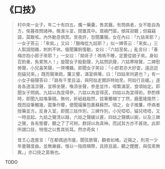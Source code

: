 # 《口技》

> 村中來一女子，年二十有四五，攜一藥囊，售其醫。有問病者，女不能自為方，俟暮夜問諸神。晚潔斗室，閉置其中。眾繞門窗，傾耳寂聽；但竊竊語，莫敢咳。內外動息俱冥。至夜許，忽聞簾聲。女在內曰：「九姑來耶？」一女子答云：「來矣。」又曰：「臘梅從九姑耶？」似一婢答云：「來矣。」三人絮語間雜，刺刺不休。俄聞簾鉤復動，女曰：「六姑至矣。」亂言曰：「春梅亦抱小郎子來耶？」一女曰：「拗哥子！嗚嗚不睡，定要從娘子來。身如百鈞重，負累煞人！」旋聞女子殷勤聲，九姑問訊聲，六姑寒暄聲，二婢慰勞聲，小兒喜笑聲，一齊嘈雜。即聞女子笑曰：「小郎君亦大好耍，遠迢迢抱貓兒來。」既而聲漸疏，簾又響，滿室俱嘩，曰：「四姑來何遲也？」有一小女子細聲答曰：「路有千里且溢，與阿姑走爾許時始至。阿姑行且緩。」遂各各道溫涼聲，並移坐聲，喚添坐聲，參差並作，喧繁滿室，食頃始定。即聞女子問病。九姑以為宜得參，六姑以為宜得芪，四姑以為宜得術。參酌移時，即聞九姑喚筆硯。無何，折紙戢戢然，拔筆擲帽丁丁然，磨墨隆隆然；既而投筆觸幾，震筆作響，便聞撮藥包裹蘇蘇然。頃之，女子推簾，呼病者授藥並方。反身入室，即聞三姑作別，三婢作別，小兒啞啞，貓兒唔唔，又一時並起。九姑之聲清以越，六姑之聲緩以蒼，四姑之聲嬌以婉，以及三婢之聲，各有態響，聽之了了可辨。群訝以為真神。而試其方亦不甚效。此即所謂口技，特借之以售其術耳。然亦奇矣！
>
> 昔王心逸嘗言：「在都偶過市廛，聞弦歌聲，觀者如堵。近窺之，則見一少年曼聲度曲。並無樂器，惟以一指捺頰際，且捺且謳，聽之鏗鏗，與弦索無異。」亦口技之苗裔也。

TODO
